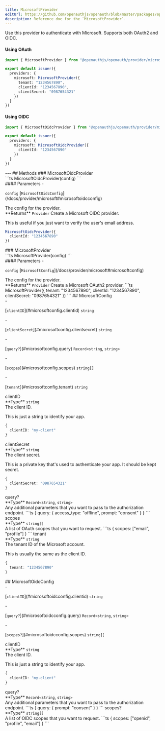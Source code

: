 ```yaml
---
title: MicrosoftProvider
editUrl: https://github.com/openauthjs/openauth/blob/master/packages/openauth/src/provider/microsoft.ts
description: Reference doc for the `MicrosoftProvider`.
---
```



<div class="tsdoc">
<Section type="about">
Use this provider to authenticate with Microsoft. Supports both OAuth2 and OIDC.

#### Using OAuth

```ts {5-9}
import { MicrosoftProvider } from "@openauthjs/openauth/provider/microsoft"

export default issuer({
  providers: {
    microsoft: MicrosoftProvider({
      tenant: "1234567890",
      clientId: "1234567890",
      clientSecret: "0987654321"
    })
  }
})
```

#### Using OIDC

```ts {5-7}
import { MicrosoftOidcProvider } from "@openauthjs/openauth/provider/microsoft"

export default issuer({
  providers: {
    microsoft: MicrosoftOidcProvider({
      clientId: "1234567890"
    })
  }
})
```
</Section>
---
## Methods
### MicrosoftOidcProvider
<Segment>
<Section type="signature">
```ts
MicrosoftOidcProvider(config)
```
</Section>
<Section type="parameters">
#### Parameters
- <p><code class="key">config</code> [<code class="type">MicrosoftOidcConfig</code>](/docs/provider/microsoft#microsoftoidcconfig)</p>
The config for the provider.
</Section>
<InlineSection>
**Returns** <code class="type">Provider</code>
</InlineSection>
Create a Microsoft OIDC provider.

This is useful if you just want to verify the user's email address.
```ts
MicrosoftOidcProvider({
  clientId: "1234567890"
})
```
</Segment>
### MicrosoftProvider
<Segment>
<Section type="signature">
```ts
MicrosoftProvider(config)
```
</Section>
<Section type="parameters">
#### Parameters
- <p><code class="key">config</code> [<code class="type">MicrosoftConfig</code>](/docs/provider/microsoft#microsoftconfig)</p>
The config for the provider.
</Section>
<InlineSection>
**Returns** <code class="type">Provider</code>
</InlineSection>
Create a Microsoft OAuth2 provider.
```ts
MicrosoftProvider({
  tenant: "1234567890",
  clientId: "1234567890",
  clientSecret: "0987654321"
})
```
</Segment>
## MicrosoftConfig
<Segment>
<Section type="parameters">
- <p>[<code class="key">clientID</code>](#microsoftconfig.clientid) <code class="primitive">string</code></p>
- <p>[<code class="key">clientSecret</code>](#microsoftconfig.clientsecret) <code class="primitive">string</code></p>
- <p>[<code class="key">query?</code>](#microsoftconfig.query) <code class="primitive">Record</code><code class="symbol">&lt;</code><code class="primitive">string</code>, <code class="primitive">string</code><code class="symbol">&gt;</code></p>
- <p>[<code class="key">scopes</code>](#microsoftconfig.scopes) <code class="primitive">string</code><code class="symbol">[]</code></p>
- <p>[<code class="key">tenant</code>](#microsoftconfig.tenant) <code class="primitive">string</code></p>
</Section>
</Segment>
<NestedTitle id="microsoftconfig.clientid" Tag="h4" parent="MicrosoftConfig.">clientID</NestedTitle>
<Segment>
<Section type="parameters">
<InlineSection>
**Type** <code class="primitive">string</code>
</InlineSection>
</Section>
The client ID.

This is just a string to identify your app.
```ts
{
  clientID: "my-client"
}
```
</Segment>
<NestedTitle id="microsoftconfig.clientsecret" Tag="h4" parent="MicrosoftConfig.">clientSecret</NestedTitle>
<Segment>
<Section type="parameters">
<InlineSection>
**Type** <code class="primitive">string</code>
</InlineSection>
</Section>
The client secret.

This is a private key that's used to authenticate your app. It should be kept secret.
```ts
{
  clientSecret: "0987654321"
}
```
</Segment>
<NestedTitle id="microsoftconfig.query" Tag="h4" parent="MicrosoftConfig.">query?</NestedTitle>
<Segment>
<Section type="parameters">
<InlineSection>
**Type** <code class="primitive">Record</code><code class="symbol">&lt;</code><code class="primitive">string</code>, <code class="primitive">string</code><code class="symbol">&gt;</code>
</InlineSection>
</Section>
Any additional parameters that you want to pass to the authorization endpoint.
```ts
{
  query: {
    access_type: "offline",
    prompt: "consent"
  }
}
```
</Segment>
<NestedTitle id="microsoftconfig.scopes" Tag="h4" parent="MicrosoftConfig.">scopes</NestedTitle>
<Segment>
<Section type="parameters">
<InlineSection>
**Type** <code class="primitive">string</code><code class="symbol">[]</code>
</InlineSection>
</Section>
A list of OAuth scopes that you want to request.
```ts
{
  scopes: ["email", "profile"]
}
```
</Segment>
<NestedTitle id="microsoftconfig.tenant" Tag="h4" parent="MicrosoftConfig.">tenant</NestedTitle>
<Segment>
<Section type="parameters">
<InlineSection>
**Type** <code class="primitive">string</code>
</InlineSection>
</Section>
The tenant ID of the Microsoft account.

This is usually the same as the client ID.
```ts
{
  tenant: "1234567890"
}
```
</Segment>
## MicrosoftOidcConfig
<Segment>
<Section type="parameters">
- <p>[<code class="key">clientID</code>](#microsoftoidcconfig.clientid) <code class="primitive">string</code></p>
- <p>[<code class="key">query?</code>](#microsoftoidcconfig.query) <code class="primitive">Record</code><code class="symbol">&lt;</code><code class="primitive">string</code>, <code class="primitive">string</code><code class="symbol">&gt;</code></p>
- <p>[<code class="key">scopes?</code>](#microsoftoidcconfig.scopes) <code class="primitive">string</code><code class="symbol">[]</code></p>
</Section>
</Segment>
<NestedTitle id="microsoftoidcconfig.clientid" Tag="h4" parent="MicrosoftOidcConfig.">clientID</NestedTitle>
<Segment>
<Section type="parameters">
<InlineSection>
**Type** <code class="primitive">string</code>
</InlineSection>
</Section>
The client ID.

This is just a string to identify your app.
```ts
{
  clientID: "my-client"
}
```
</Segment>
<NestedTitle id="microsoftoidcconfig.query" Tag="h4" parent="MicrosoftOidcConfig.">query?</NestedTitle>
<Segment>
<Section type="parameters">
<InlineSection>
**Type** <code class="primitive">Record</code><code class="symbol">&lt;</code><code class="primitive">string</code>, <code class="primitive">string</code><code class="symbol">&gt;</code>
</InlineSection>
</Section>
Any additional parameters that you want to pass to the authorization endpoint.
```ts
{
  query: {
    prompt: "consent"
  }
}
```
</Segment>
<NestedTitle id="microsoftoidcconfig.scopes" Tag="h4" parent="MicrosoftOidcConfig.">scopes?</NestedTitle>
<Segment>
<Section type="parameters">
<InlineSection>
**Type** <code class="primitive">string</code><code class="symbol">[]</code>
</InlineSection>
</Section>
A list of OIDC scopes that you want to request.
```ts
{
  scopes: ["openid", "profile", "email"]
}
```
</Segment>
</div>